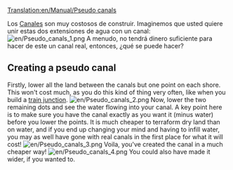 [[Translation:en/Manual/Pseudo canals]]
{{es/Traducción|Pseudo_canals|0}}

Los [[es/Trash/Muelles#Canales|Canales]] son muy costosos de construir. Imaginemos que usted quiere unir estas dos extensiones de agua con un canal:
[[File:en/Pseudo canals 1.png|center]]
A menudo, no tendrá dinero suficiente para hacer de este un canal real, entonces, ¿qué se puede hacer?

==Creating a pseudo canal==
Firstly, lower all the land between the canals but one point on each shore. This won't cost much, as you do this kind of thing very often, like when you build a [[en/Train Junctions|train junction]].
[[File:en/Pseudo canals 2.png|center]]
Now, lower the two remaining dots and see the water flowing into your canal.  A key point here is to make sure you have the canal exactly as you want it (minus water) before you lower the points.  It is much cheaper to terraform dry land than on water, and if you end up changing your mind and having to infill water, you may as well have gone with real canals in the first place for what it will cost!
[[File:en/Pseudo canals 3.png|center]]
Voila, you've created the canal in a much cheaper way!
[[File:en/Pseudo canals 4.png|center]]
You could also have made it wider, if you wanted to. <!--Another advantage of pseudo canals is that you can build bridges over a pseudo canal, but you cannot over a real canal. NOT TRUE IN v0.6.0.-->